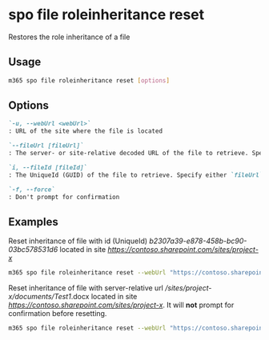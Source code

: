 
# spo file roleinheritance reset

Restores the role inheritance of a file

## Usage

```sh
m365 spo file roleinheritance reset [options]
```

## Options

```md definition-list
`-u, --webUrl <webUrl>`
: URL of the site where the file is located

`--fileUrl [fileUrl]`
: The server- or site-relative decoded URL of the file to retrieve. Specify either `fileUrl` or `fileId` but not both

`i, --fileId [fileId]`
: The UniqueId (GUID) of the file to retrieve. Specify either `fileUrl` or `fileId` but not both

`-f, --force`
: Don't prompt for confirmation
```

<Global />

## Examples

Reset inheritance of file with id (UniqueId) _b2307a39-e878-458b-bc90-03bc578531d6_ located in site _https://contoso.sharepoint.com/sites/project-x_

```sh
m365 spo file roleinheritance reset --webUrl "https://contoso.sharepoint.com/sites/project-x" --fileId "b2307a39-e878-458b-bc90-03bc578531d6"
```

Reset inheritance of file with server-relative url _/sites/project-x/documents/Test1_.docx located in site _https://contoso.sharepoint.com/sites/project-x_. It will **not** prompt for confirmation before resetting.

```sh
m365 spo file roleinheritance reset --webUrl "https://contoso.sharepoint.com/sites/project-x" --fileUrl "/sites/project-x/documents/Test1.docx" --force
```
